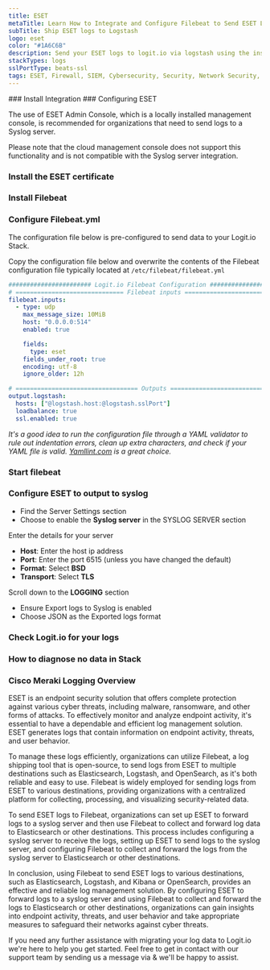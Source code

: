 ```yaml
---
title: ESET
metaTitle: Learn How to Integrate and Configure Filebeat to Send ESET Logs
subTitle: Ship ESET logs to Logstash
logo: eset
color: "#1A6C6B"
description: Send your ESET logs to logit.io via logstash using the instructions below and begin searching your data
stackTypes: logs
sslPortType: beats-ssl
tags: ESET, Firewall, SIEM, Cybersecurity, Security, Network Security, Eset
---
```


<Steps>
  ### Install Integration
  <InstallIntegration/>
  ### Configuring ESET

  The use of ESET Admin Console, which is a locally installed management console, is recommended for organizations that need to send logs to a Syslog server. 

  <Callout type="info">
    Please note that the cloud management console does not support this functionality and is not compatible with the Syslog server integration.
  </Callout>

  ### Install the ESET certificate

  <InstallCertFilebeat label="ESET" type="eset" />

  ### Install Filebeat

  <InstallFilebeat />

  ### Configure Filebeat.yml

  The configuration file below is pre-configured to send data to your Logit.io Stack.

  Copy the configuration file below and overwrite the contents of the Filebeat configuration file typically located at `/etc/filebeat/filebeat.yml`

  ```yml copy showLineNumbers /@logstash.host/ /@logstash.sslPort/
  ####################### Logit.io Filebeat Configuration ########################
  # ============================== Filebeat inputs ===============================
  filebeat.inputs:
    - type: udp
      max_message_size: 10MiB
      host: "0.0.0.0:514"
      enabled: true

      fields:
        type: eset
      fields_under_root: true
      encoding: utf-8
      ignore_older: 12h

  # ================================== Outputs ===================================
  output.logstash:
    hosts: ["@logstash.host:@logstash.sslPort"]
    loadbalance: true
    ssl.enabled: true
  ```

  _It's a good idea to run the configuration file through a YAML validator to rule out indentation errors, clean up extra characters, and check if your YAML 
  file is valid. [Yamllint.com](https://yamllint.com) is a great choice._

  ### Start filebeat
  
  <StartFilebeat />

  ### Configure ESET to output to syslog

  - Find the Server Settings section
  - Choose to enable the __Syslog server__ in the SYSLOG SERVER section

  Enter the details for your server

  - __Host__: Enter the host ip address
  - __Port__: Enter the port 6515 (unless you have changed the default)
  - __Format__: Select __BSD__
  - __Transport__: Select __TLS__

  Scroll down to the __LOGGING__ section

  - Ensure Export logs to Syslog is enabled
  - Choose JSON as the Exported logs format

  ### Check Logit.io for your logs
  <LaunchStack utmMedium="logs" utmCampaign="EST" source="EST" />

  ### How to diagnose no data in Stack

  <DiagnoseNoData />

</Steps>

### Cisco Meraki Logging Overview

ESET is an endpoint security solution that offers complete protection against various cyber threats, including malware, ransomware, and other forms of attacks. 
To effectively monitor and analyze endpoint activity, it's essential to have a dependable and efficient log management solution. ESET generates logs that contain 
information on endpoint activity, threats, and user behavior.

To manage these logs efficiently, organizations can utilize Filebeat, a log shipping tool that is open-source, to send logs from ESET to multiple destinations 
such as Elasticsearch, Logstash, and OpenSearch, as it's both reliable and easy to use. Filebeat is widely employed for sending logs from ESET to various 
destinations, providing organizations with a centralized platform for collecting, processing, and visualizing security-related data.

To send ESET logs to Filebeat, organizations can set up ESET to forward logs to a syslog server and then use Filebeat to collect and forward log data to 
Elasticsearch or other destinations. This process includes configuring a syslog server to receive the logs, setting up ESET to send logs to the syslog server, 
and configuring Filebeat to collect and forward the logs from the syslog server to Elasticsearch or other destinations.

In conclusion, using Filebeat to send ESET logs to various destinations, such as Elasticsearch, Logstash, and Kibana or OpenSearch, provides an effective and 
reliable log management solution. By configuring ESET to forward logs to a syslog server and using Filebeat to collect and forward the logs to Elasticsearch or 
other destinations, organizations can gain insights into endpoint activity, threats, and user behavior and take appropriate measures to safeguard their networks 
against cyber threats.

If you need any further assistance with migrating your log data to Logit.io we're here to help you get started. Feel free to get in contact with our support team by 
sending us a message via <IntercomButton text="live chat" /> & we'll be happy to assist.


